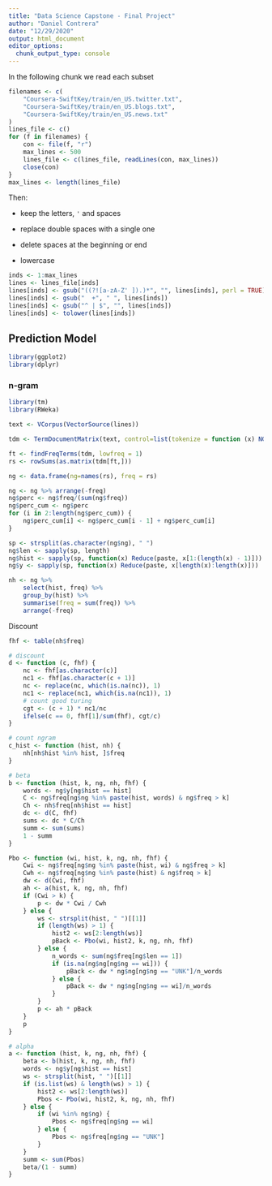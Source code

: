 ```yaml
---
title: "Data Science Capstone - Final Project"
author: "Daniel Contrera"
date: "12/29/2020"
output: html_document
editor_options: 
  chunk_output_type: console
---
```


In the following chunk we read each subset
```r
filenames <- c(
    "Coursera-SwiftKey/train/en_US.twitter.txt",
    "Coursera-SwiftKey/train/en_US.blogs.txt",
    "Coursera-SwiftKey/train/en_US.news.txt"
)
lines_file <- c()
for (f in filenames) {
    con <- file(f, "r")
    max_lines <- 500
    lines_file <- c(lines_file, readLines(con, max_lines))
    close(con)
}
max_lines <- length(lines_file)
```


Then:

- keep the letters, `'` and spaces

- replace double spaces with a single one

- delete spaces at the beginning or end

- lowercase

```r
inds <- 1:max_lines
lines <- lines_file[inds]
lines[inds] <- gsub("((?![a-zA-Z' ]).)*", "", lines[inds], perl = TRUE)
lines[inds] <- gsub("  +", " ", lines[inds])
lines[inds] <- gsub("^ | $", "", lines[inds])
lines[inds] <- tolower(lines[inds])
```

## Prediction Model

```r
library(ggplot2)
library(dplyr)
```

### n-gram

```r
library(tm)
library(RWeka)
```

```r
text <- VCorpus(VectorSource(lines))
```


```r
tdm <- TermDocumentMatrix(text, control=list(tokenize = function (x) NGramTokenizer(x, control = Weka_control(min = 1, max = 4))))
```

```r
ft <- findFreqTerms(tdm, lowfreq = 1)
rs <- rowSums(as.matrix(tdm[ft,]))
```

```r
ng <- data.frame(ng=names(rs), freq = rs)

ng <- ng %>% arrange(-freq)
ng$perc <- ng$freq/(sum(ng$freq))
ng$perc_cum <- ng$perc
for (i in 2:length(ng$perc_cum)) {
    ng$perc_cum[i] <- ng$perc_cum[i - 1] + ng$perc_cum[i]
}
```

```r
sp <- strsplit(as.character(ng$ng), " ")
ng$len <- sapply(sp, length)
ng$hist <- sapply(sp, function(x) Reduce(paste, x[1:(length(x) - 1)]))
ng$y <- sapply(sp, function(x) Reduce(paste, x[length(x):length(x)]))
```

```r
nh <- ng %>% 
    select(hist, freq) %>%
    group_by(hist) %>%
    summarise(freq = sum(freq)) %>%
    arrange(-freq)
```

Discount

```r
fhf <- table(nh$freq)
```

```r
# discount
d <- function (c, fhf) {
    nc <- fhf[as.character(c)]
    nc1 <- fhf[as.character(c + 1)]
    nc <- replace(nc, which(is.na(nc)), 1)
    nc1 <- replace(nc1, which(is.na(nc1)), 1)
    # count good turing
    cgt <- (c + 1) * nc1/nc
    ifelse(c == 0, fhf[1]/sum(fhf), cgt/c)
}
```

```r
# count ngram
c_hist <- function (hist, nh) {
    nh[nh$hist %in% hist, ]$freq
}
```


```r
# beta
b <- function (hist, k, ng, nh, fhf) {
    words <- ng$y[ng$hist == hist]
    C <- ng$freq[ng$ng %in% paste(hist, words) & ng$freq > k]
    Ch <- nh$freq[nh$hist == hist]
    dc <- d(C, fhf)
    sums <- dc * C/Ch
    summ <- sum(sums)
    1 - summ
}
```

```r
Pbo <- function (wi, hist, k, ng, nh, fhf) {
    Cwi <- ng$freq[ng$ng %in% paste(hist, wi) & ng$freq > k]
    Cwh <- ng$freq[ng$ng %in% paste(hist) & ng$freq > k]
    dw <- d(Cwi, fhf)
    ah <- a(hist, k, ng, nh, fhf)
    if (Cwi > k) {
        p <- dw * Cwi / Cwh
    } else {
        ws <- strsplit(hist, " ")[[1]]
        if (length(ws) > 1) {
            hist2 <- ws[2:length(ws)]
            pBack <- Pbo(wi, hist2, k, ng, nh, fhf)
        } else {
            n_words <- sum(ng$freq[ng$len == 1])
            if (is.na(ng$ng[ng$ng == wi])) {
                pBack <- dw * ng$ng[ng$ng == "UNK"]/n_words
            } else {
                pBack <- dw * ng$ng[ng$ng == wi]/n_words
            }
        }
        p <- ah * pBack
    }
    p
}
```

```r
# alpha
a <- function (hist, k, ng, nh, fhf) {
    beta <- b(hist, k, ng, nh, fhf)
    words <- ng$y[ng$hist == hist]
    ws <- strsplit(hist, " ")[[1]]
    if (is.list(ws) & length(ws) > 1) {
        hist2 <- ws[2:length(ws)]
        Pbos <- Pbo(wi, hist2, k, ng, nh, fhf)
    } else {
        if (wi %in% ng$ng) {
            Pbos <- ng$freq[ng$ng == wi]
        } else {
            Pbos <- ng$freq[ng$ng == "UNK"]
        }
    }
    summ <- sum(Pbos)
    beta/(1 - summ)
}
```


